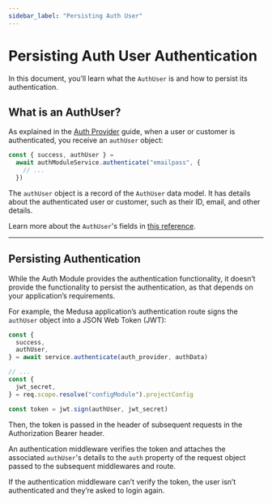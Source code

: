 ```yaml
---
sidebar_label: "Persisting Auth User"
---
```


# Persisting Auth User Authentication

In this document, you’ll learn what the `AuthUser` is and how to persist its authentication.

## What is an AuthUser?

As explained in the [Auth Provider](../auth-providers/index.mdx) guide, when a user or customer is authenticated, you receive an `authUser` object:

```ts
const { success, authUser } =
  await authModuleService.authenticate("emailpass", {
    // ...
  })
```

The `authUser` object is a record of the `AuthUser` data model. It has details about the authenticated user or customer, such as their ID, email, and other details.

<Note>

Learn more about the `AuthUser`'s fields in [this reference](../../../references/auth_models/classes/auth_models.AuthUser.mdx).

</Note>

---

## Persisting Authentication

While the Auth Module provides the authentication functionality, it doesn’t provide the functionality to persist the authentication, as that depends on your application’s requirements.

For example, the Medusa application’s authentication route signs the `authUser` object into a JSON Web Token (JWT):

```ts
const { 
  success, 
  authUser,
} = await service.authenticate(auth_provider, authData)

// ...
const { 
  jwt_secret,
} = req.scope.resolve("configModule").projectConfig

const token = jwt.sign(authUser, jwt_secret)
```

Then, the token is passed in the header of subsequent requests in the Authorization Bearer header.

An authentication middleware verifies the token and attaches the associated `authUser`'s details to the `auth` property of the request object passed to the subsequent middlewares and route.

If the authentication middleware can’t verify the token, the user isn’t authenticated and they’re asked to login again.
